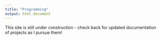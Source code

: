 ```yaml
---
title: "Programming"
output: html_document
---
```


This site is still under construction - check back for updated documentation of projects as I pursue them!
